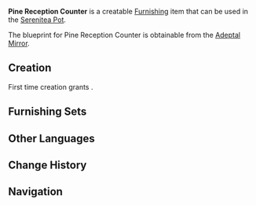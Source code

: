 {{Furnishing Infobox
|id             = 361501
|image          = Item Pine Reception Counter.png
|category       = Large Furnishing
|subcategory    = Counter
|rarity         = 3
|adeptal_energy = 60
|load           = 101
|reduced_load   = 76
|description    = A counter made out of pine.<br />There seems to be a certain arrangement that one must follow when placing objects on this counter. Some believe that such placements will help the business boom.
|blueprint      = Adeptal Mirror
|adeptal mirror = 4
}}
'''Pine Reception Counter''' is a creatable [[Furnishing]] item that can be used in the [[Serenitea Pot]].

The blueprint for Pine Reception Counter is obtainable from the [[Adeptal Mirror]].

==Creation==
First time creation grants {{Item|Trust|24|x=60}}.
{{Recipe
|type = Creation
|time = 14h
|Pine Wood = 12
|sort = Pine Wood
}}

==Furnishing Sets==
{{Craft Usage}}

==Other Languages==
{{Other Languages
|en      = Pine Reception Counter
|zhs     = 松木客栈柜台
|zhs_rm  = Sōngmù Kèzhàn Guìtái
|zht     = 松木客棧櫃檯
|zht_rm  = Sōngmù Kèzhàn Guìtái
|zh_tl   = Pine Wood Inn Reception Counter
|ja      = 松の旅館受付
|ja_rm   = Matsu no Ryokan Uketsuke
|ja_tl   = 
|ko      = 소나무 객잔 카운터
|ko_rm   = 
|ko_tl   = 
|es      = Mostrador de recepción de pino
|es_tl   = 
|fr      = Comptoir de réception en pin
|fr_tl   = Pine Reception Counter
|ru      = Приёмная стойка из сосны
|ru_tl   = 
|th      = เคาน์เตอร์ไม้สนสำหรับโรงแรม
|th_rm   = 
|th_tl   = 
|vi      = Quầy Lễ Tân Phòng Trọ Gỗ Thông
|vi_tl   = 
|de      = Empfangsstheke aus Kiefernholz
|de_tl   = Reception Counter from Pine Wood
|id      = Konter Penerima Tamu dari Kayu Pinus
|id_tl   = Reception Counter from Pine Wood
|pt      = Balcão de Pinheiro
|pt_tl   = 
}}

==Change History==
{{Change History|1.5}}

==Navigation==
{{Furnishing Navbox/Interior|Large Furnishing}}